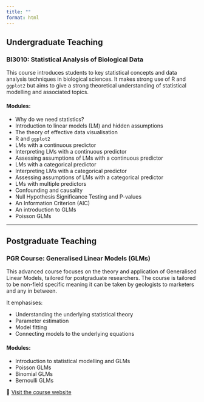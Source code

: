 ```yaml
---
title: ""
format: html
---
```


## Undergraduate Teaching

### BI3010: Statistical Analysis of Biological Data

This course introduces students to key statistical concepts and data analysis techniques in biological sciences. It makes strong use of R and `ggplot2` but aims to give a strong theoretical understanding of statistical modelling and associated topics.

#### Modules:
- Why do we need statistics?  
- Introduction to linear models (LM) and hidden assumptions  
- The theory of effective data visualisation  
- R and `ggplot2`  
- LMs with a continuous predictor  
- Interpreting LMs with a continuous predictor  
- Assessing assumptions of LMs with a continuous predictor  
- LMs with a categorical predictor  
- Interpreting LMs with a categorical predictor  
- Assessing assumptions of LMs with a categorical predictor  
- LMs with multiple predictors  
- Confounding and causality  
- Null Hypothesis Significance Testing and P-values  
- An Information Criterion (AIC)  
- An introduction to GLMs  
- Poisson GLMs  

---

## Postgraduate Teaching

### PGR Course: Generalised Linear Models (GLMs)

This advanced course focuses on the theory and application of Generalised Linear Models, tailored for postgraduate researchers. The course is tailored to be non-field specific meaning it can be taken by geologists to marketers and any in between.

It emphasises:

- Understanding the underlying statistical theory
- Parameter estimation
- Model fitting
- Connecting models to the underlying equations

#### Modules:
- Introduction to statistical modelling and GLMs  
- Poisson GLMs  
- Binomial GLMs  
- Bernoulli GLMs  

🔗 [Visit the course website](https://alexd106.github.io/PGR-GLM/)
